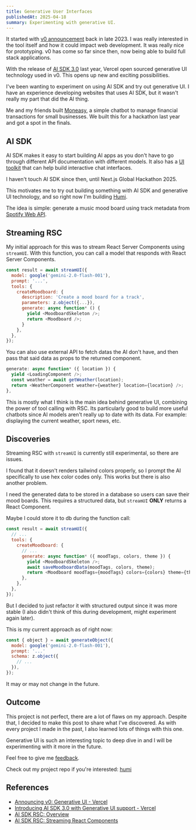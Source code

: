 ```yaml
---
title: Generative User Interfaces
publishedAt: 2025-04-18
summary: Experimenting with generative UI.
---
```


It started with [v0 announcement](https://vercel.com/blog/announcing-v0-generative-ui) back in late 2023. I was really interested in the tool itself and how it could impact web development. It was really nice for prototyping. v0 has come so far since then, now being able to build full stack applications.

With the release of [AI SDK 3.0](https://vercel.com/blog/ai-sdk-3-generative-ui) last year, Vercel open sourced generative UI technology used in v0. This opens up new and exciting possibilities.

I've been wanting to experiment on using AI SDK and try out generative UI. I have an experience developing websites that uses AI SDK, but it wasn't really my part that did the AI thing.

Me and my friends built [Moneasy](https://github.com/valuin/moneasy), a simple chatbot to manage financial transactions for small businesses. We built this for a hackathon last year and got a spot in the finals.

## AI SDK

AI SDK makes it easy to start building AI apps as you don't have to go through different API documentation with different models. It also has a [UI toolkit](https://sdk.vercel.ai/docs/ai-sdk-ui/overview) that can help build interactive chat interfaces.

I haven't touch AI SDK since then, until Next.js Global Hackathon 2025.

<Tweet id="1907878486636675413" />

This motivates me to try out building something with AI SDK and generative UI technology, and so right now I'm building [Humi](https://github.com/ausathdzil/humi).

The idea is simple: generate a music mood board using track metadata from [Spotify Web API](https://developer.spotify.com/documentation/web-api).

## Streaming RSC

My initial approach for this was to stream React Server Components using `streamUI`. With this function, you can call a model that responds with React Server Components.

```js
const result = await streamUI({
  model: google('gemini-2.0-flash-001'),
  prompt: '...',
  tools: {
    createMoodboard: {
      description: 'Create a mood board for a track',
      parameters: z.object({...}),
      generate: async function* () {
        yield <MoodboardSkeleton />;
        return <Moodboard />;
      }
    },
  },
});
```

You can also use external API to fetch datas the AI don't have, and then pass that said data as props to the returned component.

```js
generate: async function* ({ location }) {
  yield <LoadingComponent />;
  const weather = await getWeather(location);
  return <WeatherComponent weather={weather} location={location} />;
},
```

This is mostly what I think is the main idea behind generative UI, combining the power of tool calling with RSC. Its particularly good to build more useful chatbots since AI models aren't really up to date with its data. For example: displaying the current weather, sport news, etc.

## Discoveries

Streaming RSC with `streamUI` is currently still experimental, so there are issues.

I found that it doesn't renders tailwind colors properly, so I prompt the AI specifically to use hex color codes only. This works but there is also another problem.

I need the generated data to be stored in a database so users can save their mood boards. This requires a structured data, but `streamUI` **ONLY** returns a React Component.

Maybe I could store it to db during the function call:

```js
const result = await streamUI({
  // ...
  tools: {
    createMoodboard: {
      // ...
      generate: async function* ({ moodTags, colors, theme }) {
        yield <MoodboardSkeleton />;
        await saveMoodboardData(moodTags, colors, theme);
        return <Moodboard moodTags={moodTags} colors={colors} theme={theme} />;
      },
    },
  },
});
```

But I decided to just refactor it with structured output since it was more stable (I also didn't think of this during development, might experiment again later).

This is my current approach as of right now:

```js
const { object } = await generateObject({
  model: google('gemini-2.0-flash-001'),
  prompt: '...'
  schema: z.object({
    // ...
  }),
});
```

It may or may not change in the future.

## Outcome

This project is not perfect, there are a lot of flaws on my approach. Despite that, I decided to make this post to share what I've discovered. As with every project I made in the past, I also learned lots of things with this one.

Generative UI is such an interesting topic to deep dive in and I will be experimenting with it more in the future.

Feel free to give me [feedback](mailto:mail@ausathikram.com).

Check out my project repo if you're interested: [humi](https://github.com/ausathdzil/humi)

## References

- [Announcing v0: Generative UI - Vercel](https://vercel.com/blog/announcing-v0-generative-ui)
- [Introducing AI SDK 3.0 with Generative UI support - Vercel](https://vercel.com/blog/ai-sdk-3-generative-ui)
- [AI SDK RSC: Overview](https://sdk.vercel.ai/docs/ai-sdk-rsc/overview)
- [AI SDK RSC: Streaming React Components](https://sdk.vercel.ai/docs/ai-sdk-rsc/streaming-react-components)
